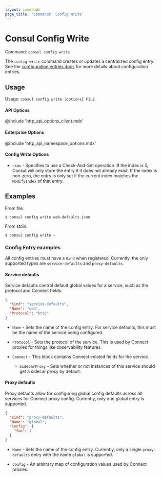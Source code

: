 ```yaml
---
layout: commands
page_title: 'Commands: Config Write'
---
```



# Consul Config Write

Command: `consul config write`

The `config write` command creates or updates a centralized config entry.
See the [configuration entries docs](/docs/agent/config-entries) for more
details about configuration entries.

## Usage

Usage: `consul config write [options] FILE`

#### API Options

@include 'http_api_options_client.mdx'

#### Enterprise Options

@include 'http_api_namespace_options.mdx'

#### Config Write Options

- `-cas` - Specifies to use a Check-And-Set operation. If the index is
  0, Consul will only store the entry if it does not already exist. If the index is
  non-zero, the entry is only set if the current index matches the `ModifyIndex`
  of that entry.

## Examples

From file:

    $ consul config write web-defaults.json

From stdin:

    $ consul config write -

### Config Entry examples

All config entries must have a `Kind` when registered. Currently, the only
supported types are `service-defaults` and `proxy-defaults`.

#### Service defaults

Service defaults control default global values for a service, such as the
protocol and Connect fields.

```json
{
  "Kind": "service-defaults",
  "Name": "web",
  "Protocol": "http"
}
```

- `Name` - Sets the name of the config entry. For service defaults, this must be
  the name of the service being configured.

- `Protocol` - Sets the protocol of the service. This is used by Connect proxies
  for things like observability features.

- `Connect` - This block contains Connect-related fields for the service.

  - `SidecarProxy` - Sets whether or not instances of this service should get a
    sidecar proxy by default.

#### Proxy defaults

Proxy defaults allow for configuring global config defaults across all services
for Connect proxy config. Currently, only one global entry is supported.

```json
{
  "Kind": "proxy-defaults",
  "Name": "global",
  "Config": {
    "foo": 1
  }
}
```

- `Name` - Sets the name of the config entry. Currently, only a single `proxy-defaults`
  entry with the name `global` is supported.

* `Config` - An arbitrary map of configuration values used by Connect proxies.
